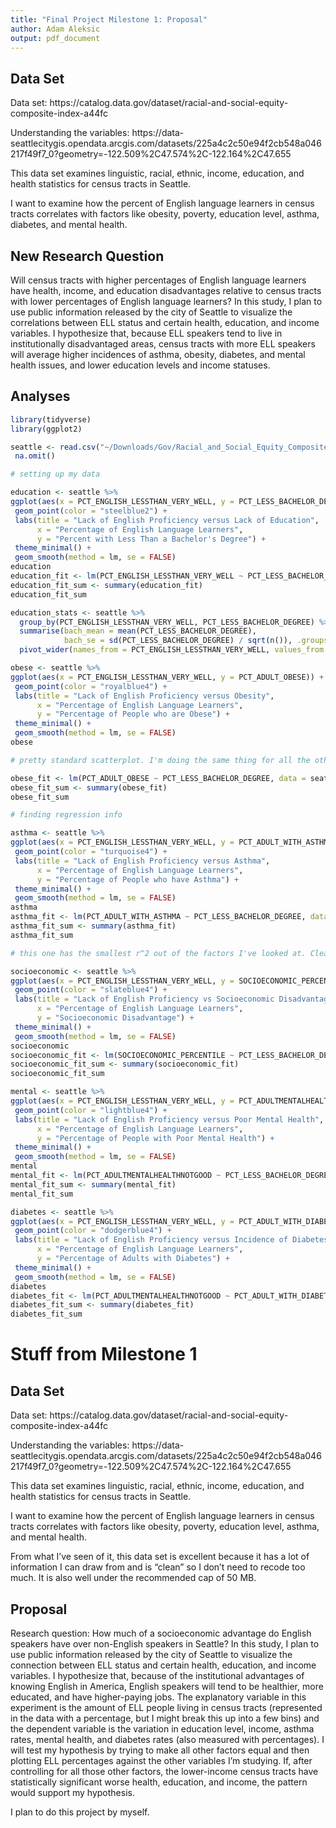 ```yaml
---
title: "Final Project Milestone 1: Proposal"
author: Adam Aleksic
output: pdf_document
---
```


## Data Set

Data set: https://catalog.data.gov/dataset/racial-and-social-equity-composite-index-a44fc

Understanding the variables: https://data-seattlecitygis.opendata.arcgis.com/datasets/225a4c2c50e94f2cb548a046217f49f7_0?geometry=-122.509%2C47.574%2C-122.164%2C47.655

This data set examines linguistic, racial, ethnic, income, education, and health statistics for census tracts in Seattle.

I want to examine how the percent of English language learners in census tracts correlates with factors like obesity, poverty, education level, asthma, diabetes, and mental health.

## New Research Question

Will census tracts with higher percentages of English language learners have health, income, and education disadvantages relative to census tracts with lower percentages of English language learners? In this study, I plan to use public information released by the city of Seattle to visualize the correlations between ELL status and certain health, education, and income variables. I hypothesize that, because ELL speakers tend to live in institutionally disadvantaged areas, census tracts with more ELL speakers will average higher incidences of asthma, obesity, diabetes, and mental health issues, and lower education levels and income statuses.

## Analyses

```r

library(tidyverse)
library(ggplot2)

seattle <- read.csv("~/Downloads/Gov/Racial_and_Social_Equity_Composite_Index.csv") %>%
 na.omit()

# setting up my data

```


```r

education <- seattle %>%
ggplot(aes(x = PCT_ENGLISH_LESSTHAN_VERY_WELL, y = PCT_LESS_BACHELOR_DEGREE)) +
 geom_point(color = "steelblue2") +
 labs(title = "Lack of English Proficiency versus Lack of Education",
      x = "Percentage of English Language Learners",
      y = "Percent with Less Than a Bachelor's Degree") +
 theme_minimal() +
 geom_smooth(method = lm, se = FALSE)
education
education_fit <- lm(PCT_ENGLISH_LESSTHAN_VERY_WELL ~ PCT_LESS_BACHELOR_DEGREE, data = seattle)
education_fit_sum <- summary(education_fit)
education_fit_sum

education_stats <- seattle %>%
  group_by(PCT_ENGLISH_LESSTHAN_VERY_WELL, PCT_LESS_BACHELOR_DEGREE) %>%
  summarise(bach_mean = mean(PCT_LESS_BACHELOR_DEGREE),
            bach_se = sd(PCT_LESS_BACHELOR_DEGREE) / sqrt(n()), .groups = "drop") %>%
  pivot_wider(names_from = PCT_ENGLISH_LESSTHAN_VERY_WELL, values_from = c(bach_mean, bach_se)) 


```


```r

obese <- seattle %>%
ggplot(aes(x = PCT_ENGLISH_LESSTHAN_VERY_WELL, y = PCT_ADULT_OBESE)) +
 geom_point(color = "royalblue4") +
 labs(title = "Lack of English Proficiency versus Obesity",
      x = "Percentage of English Language Learners",
      y = "Percentage of People who are Obese") +
 theme_minimal() +
 geom_smooth(method = lm, se = FALSE)
obese

# pretty standard scatterplot. I'm doing the same thing for all the other variables so I won't comment much.

obese_fit <- lm(PCT_ADULT_OBESE ~ PCT_LESS_BACHELOR_DEGREE, data = seattle)
obese_fit_sum <- summary(obese_fit)
obese_fit_sum

# finding regression info

```

```r

asthma <- seattle %>%
ggplot(aes(x = PCT_ENGLISH_LESSTHAN_VERY_WELL, y = PCT_ADULT_WITH_ASTHMA)) +
 geom_point(color = "turquoise4") +
 labs(title = "Lack of English Proficiency versus Asthma",
      x = "Percentage of English Language Learners",
      y = "Percentage of People who have Asthma") +
 theme_minimal() +
 geom_smooth(method = lm, se = FALSE)
asthma
asthma_fit <- lm(PCT_ADULT_WITH_ASTHMA ~ PCT_LESS_BACHELOR_DEGREE, data = seattle)
asthma_fit_sum <- summary(asthma_fit)
asthma_fit_sum

# this one has the smallest r^2 out of the factors I've looked at. Clearly not going to be statistically significant.

```

```r

socioeconomic <- seattle %>%
ggplot(aes(x = PCT_ENGLISH_LESSTHAN_VERY_WELL, y = SOCIOECONOMIC_PERCENTILE)) +
 geom_point(color = "slateblue4") +
 labs(title = "Lack of English Proficiency vs Socioeconomic Disadvantage",
      x = "Percentage of English Language Learners",
      y = "Socioeconomic Disadvantage") +
 theme_minimal() +
 geom_smooth(method = lm, se = FALSE)
socioeconomic
socioeconomic_fit <- lm(SOCIOECONOMIC_PERCENTILE ~ PCT_LESS_BACHELOR_DEGREE, data = seattle)
socioeconomic_fit_sum <- summary(socioeconomic_fit)
socioeconomic_fit_sum

```

```r

mental <- seattle %>%
ggplot(aes(x = PCT_ENGLISH_LESSTHAN_VERY_WELL, y = PCT_ADULTMENTALHEALTHNOTGOOD)) +
 geom_point(color = "lightblue4") +
 labs(title = "Lack of English Proficiency versus Poor Mental Health",
      x = "Percentage of English Language Learners",
      y = "Percentage of People with Poor Mental Health") +
 theme_minimal() +
 geom_smooth(method = lm, se = FALSE)
mental
mental_fit <- lm(PCT_ADULTMENTALHEALTHNOTGOOD ~ PCT_LESS_BACHELOR_DEGREE, data = seattle)
mental_fit_sum <- summary(mental_fit)
mental_fit_sum

```

```r

diabetes <- seattle %>%
ggplot(aes(x = PCT_ENGLISH_LESSTHAN_VERY_WELL, y = PCT_ADULT_WITH_DIABETES)) +
 geom_point(color = "dodgerblue4") +
 labs(title = "Lack of English Proficiency versus Incidence of Diabetes",
      x = "Percentage of English Language Learners",
      y = "Percentage of Adults with Diabetes") +
 theme_minimal() +
 geom_smooth(method = lm, se = FALSE)
diabetes
diabetes_fit <- lm(PCT_ADULTMENTALHEALTHNOTGOOD ~ PCT_ADULT_WITH_DIABETES, data = seattle)
diabetes_fit_sum <- summary(diabetes_fit)
diabetes_fit_sum

```

# Stuff from Milestone 1

## Data Set

Data set: https://catalog.data.gov/dataset/racial-and-social-equity-composite-index-a44fc

Understanding the variables: https://data-seattlecitygis.opendata.arcgis.com/datasets/225a4c2c50e94f2cb548a046217f49f7_0?geometry=-122.509%2C47.574%2C-122.164%2C47.655

This data set examines linguistic, racial, ethnic, income, education, and health statistics for census tracts in Seattle.

I want to examine how the percent of English language learners in census tracts correlates with factors like obesity, poverty, education level, asthma, and mental health.

From what I've seen of it, this data set is excellent because it has a lot of information I can draw from and is "clean" so I don't need to recode too much. It is also well under the recommended cap of 50 MB.

## Proposal

Research question: How much of a socioeconomic advantage do English speakers have over non-English speakers in Seattle? In this study, I plan to use public information released by the city of Seattle to visualize the connection between ELL status and certain health, education, and income variables. I hypothesize that, because of the institutional advantages of knowing English in America, English speakers will tend to be healthier, more educated, and have higher-paying jobs. The explanatory variable in this experiment is the amount of ELL people living in census tracts (represented in the data with a percentage, but I might break this up into a few bins) and the dependent variable is the variation in education level, income, asthma rates, mental health, and diabetes rates (also measured with percentages). I will test my hypothesis by trying to make all other factors equal and then plotting ELL percentages against the other variables I'm studying. If, after controlling for all those other factors, the lower-income census tracts have statistically significant worse health, education, and income, the pattern would support my hypothesis.

I plan to do this project by myself.